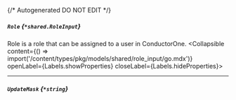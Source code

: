 {/* Autogenerated DO NOT EDIT  */}

##### `Role` *{`*shared.RoleInput`}*
Role is a role that can be assigned to a user in ConductorOne.
<Collapsible content={() => import('/content/types/pkg/models/shared/role_input/go.mdx')} openLabel={Labels.showProperties} closeLabel={Labels.hideProperties}>
</Collapsible>

---
##### `UpdateMask` *{`*string`}*


